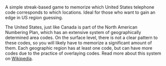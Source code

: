 
A simple streak-based game to memorize which United States telephone code corresponds to which locations. Ideal for those who want to gain an edge in US region guessing.

The United States, just like Canada is part of the North American Numbering Plan, which has an extensive system of geographically determined area codes. On the surface level, there is not a clear pattern to these codes, so you will likely have to memorize a significant amount of them. Each geographic region has at least one code, but can have more codes due to the practice of overlaying codes. Read more about this system on [Wikipedia](https://en.wikipedia.org/wiki/North_American_Numbering_Plan).

<SinglePinSettings slug="us-dialing-codes" store="usDialingCodes" />
